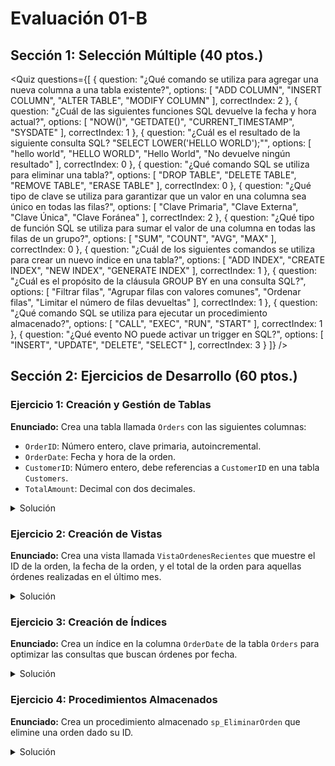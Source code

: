 
# Evaluación 01-B

## Sección 1: Selección Múltiple (40 ptos.)

<Quiz questions={[
  {
    question: "¿Qué comando se utiliza para agregar una nueva columna a una tabla existente?",
    options: [
      "ADD COLUMN",
      "INSERT COLUMN",
      "ALTER TABLE",
      "MODIFY COLUMN"
    ],
    correctIndex: 2
  },
  {
    question: "¿Cuál de las siguientes funciones SQL devuelve la fecha y hora actual?",
    options: [
      "NOW()",
      "GETDATE()",
      "CURRENT_TIMESTAMP",
      "SYSDATE"
    ],
    correctIndex: 1
  },
  {
    question: "¿Cuál es el resultado de la siguiente consulta SQL? \"SELECT LOWER('HELLO WORLD');\"",
    options: [
      "hello world",
      "HELLO WORLD",
      "Hello World",
      "No devuelve ningún resultado"
    ],
    correctIndex: 0
  },
  {
    question: "¿Qué comando SQL se utiliza para eliminar una tabla?",
    options: [
      "DROP TABLE",
      "DELETE TABLE",
      "REMOVE TABLE",
      "ERASE TABLE"
    ],
    correctIndex: 0
  },
  {
    question: "¿Qué tipo de clave se utiliza para garantizar que un valor en una columna sea único en todas las filas?",
    options: [
      "Clave Primaria",
      "Clave Externa",
      "Clave Única",
      "Clave Foránea"
    ],
    correctIndex: 2
  },
  {
    question: "¿Qué tipo de función SQL se utiliza para sumar el valor de una columna en todas las filas de un grupo?",
    options: [
      "SUM",
      "COUNT",
      "AVG",
      "MAX"
    ],
    correctIndex: 0
  },
  {
    question: "¿Cuál de los siguientes comandos se utiliza para crear un nuevo índice en una tabla?",
    options: [
      "ADD INDEX",
      "CREATE INDEX",
      "NEW INDEX",
      "GENERATE INDEX"
    ],
    correctIndex: 1
  },
  {
    question: "¿Cuál es el propósito de la cláusula GROUP BY en una consulta SQL?",
    options: [
      "Filtrar filas",
      "Agrupar filas con valores comunes",
      "Ordenar filas",
      "Limitar el número de filas devueltas"
    ],
    correctIndex: 1
  },
  {
    question: "¿Qué comando SQL se utiliza para ejecutar un procedimiento almacenado?",
    options: [
      "CALL",
      "EXEC",
      "RUN",
      "START"
    ],
    correctIndex: 1
  },
  {
    question: "¿Qué evento NO puede activar un trigger en SQL?",
    options: [
      "INSERT",
      "UPDATE",
      "DELETE",
      "SELECT"
    ],
    correctIndex: 3
  }
]} />

## Sección 2: Ejercicios de Desarrollo (60 ptos.)

### Ejercicio 1: Creación y Gestión de Tablas

**Enunciado:** Crea una tabla llamada `Orders` con las siguientes columnas:

- `OrderID`: Número entero, clave primaria, autoincremental.
- `OrderDate`: Fecha y hora de la orden.
- `CustomerID`: Número entero, debe referencias a `CustomerID` en una tabla `Customers`.
- `TotalAmount`: Decimal con dos decimales.

<details>
	<summary>Solución</summary>

```sql
CREATE DATABASE EVAL01B;

USE EVAL01B;

SET DATEFORMAT 'YMD';

CREATE TABLE Customers(
	CustomerID INT IDENTITY,
	PRIMARY KEY(CustomerID)
);

CREATE TABLE Orders (
	OrderID INT IDENTITY,
	OrderDate DATETIME,
	CustomerID INT,
	TotalAmount DECIMAL(10,2),
	PRIMARY KEY(OrderID),
	FOREIGN KEY(CustomerID) REFERENCES Customers(CustomerID)
);
```
</details>

### Ejercicio 2: Creación de Vistas

**Enunciado:** Crea una vista llamada `VistaOrdenesRecientes` que muestre el ID de la orden, la fecha de la orden, y el total de la orden para aquellas órdenes realizadas en el último mes.

<details>
	<summary>Solución</summary>

```sql
CREATE VIEW VistaOrdenesRecientes AS
	SELECT OrderID, OrderDate, TotalAmount
	FROM Orders
	WHERE OrderDate BETWEEN DATEADD(MONTH, -1, GETDATE()) AND GETDATE();
```
</details>

### Ejercicio 3: Creación de Índices

**Enunciado:** Crea un índice en la columna `OrderDate` de la tabla `Orders` para optimizar las consultas que buscan órdenes por fecha.

<details>
	<summary>Solución</summary>

```sql
CREATE INDEX idx_OrderDate
ON Orders(OrderDate);
```
</details>

### Ejercicio 4: Procedimientos Almacenados

**Enunciado:** Crea un procedimiento almacenado `sp_EliminarOrden` que elimine una orden dado su ID.

<details>
	<summary>Solución</summary>

```sql
CREATE PROCEDURE sp_EliminarOrden
	@OrdenID INT
AS
BEGIN
	DELETE FROM Orders
	WHERE OrderID = @OrdenID;
END;
```
</details>